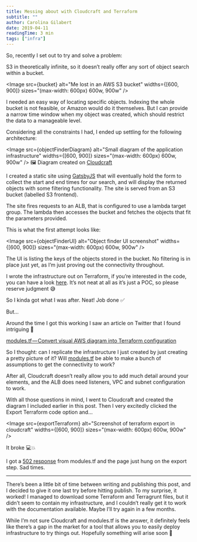 ```yaml
---
title: Messing about with Cloudcraft and Terraform
subtitle: ""
author: Carolina Gilabert
date: 2019-04-11
readingTime: 3 min
tags: ["infra"]
---
```



So, recently I set out to try and solve a problem:

S3 in theoretically infinite, so it doesn’t really offer any sort of object search within a bucket.

<Image
  src={bucket}
  alt="Me lost in an AWS S3 bucket"
  widths={[600, 900]}
  sizes="(max-width: 600px) 600w, 900w"
/>

I needed an easy way of locating specific objects. Indexing the whole bucket is not feasible, or Amazon would do it themselves. But I can provide a narrow time window when my object was created, which should restrict the data to a manageable level.

Considering all the constraints I had, I ended up settling for the following architecture:

<Image
  src={objectFinderDiagram}
  alt="Small diagram of the application infrastructure"
  widths={[600, 900]}
  sizes="(max-width: 600px) 600w, 900w"
/>
🖼 Diagram created on [Cloudcraft](https://cloudcraft.co/)

I created a static site using [GatsbyJS](http://gatsbyjs.org/) that will eventually hold the form to collect the start and end times for our search, and will display the returned objects with some filtering functionality. The site is served from an S3 bucket (labelled S3 frontend).

The site fires requests to an ALB, that is configured to use a lambda target group. The lambda then accesses the bucket and fetches the objects that fit the parameters provided.

This is what the first attempt looks like:

<Image
  src={objectFinderUI}
  alt="Object finder UI screenshot"
  widths={[600, 900]}
  sizes="(max-width: 600px) 600w, 900w"
/>

The UI is listing the keys of the objects stored in the bucket. No filtering is in place just yet, as I’m just proving out the connectivity throughout.

I wrote the infrastructure out on Terraform, if you’re interested in the code, you can have a look [here](https://github.com/carolgilabert/object-finder). It’s not neat at all as it’s just a POC, so please reserve judgment 😅

So I kinda got what I was after. Neat! Job done ✅

But…

Around the time I got this working I saw an article on Twitter that I found intriguing 🤔

[modules.tf — Convert visual AWS diagram into Terraform configuration](https://medium.com/devopslinks/modules-tf-convert-visual-aws-diagram-into-terraform-configurations-e61fb0574b10)

So I thought: can I replicate the infrastructure I just created by just creating a pretty picture of it? Will [modules.tf](https://modules.tf/) be able to make a bunch of assumptions to get the connectivity to work?

After all, Cloudcraft doesn’t really allow you to add much detail around your elements, and the ALB does need listeners, VPC and subnet configuration to work.

With all those questions in mind, I went to Cloudcraft and created the diagram I included earlier in this post. Then I very excitedly clicked the Export Terraform code option and…

<Image
  src={exportTerraform}
  alt="Screenshot of terraform export in cloudcraft"
  widths={[600, 900]}
  sizes="(max-width: 600px) 600w, 900w"
/>

It broke 💻💥

I got a [502 response](https://http.cat/502) from modules.tf and the page just hung on the export step. Sad times.

---

There’s been a little bit of time between writing and publishing this post, and I decided to give it one last try before hitting publish. To my surprise, it worked! I managed to download some Terraform and Terragrunt files, but it didn’t seem to contain my infrastructure, and I couldn’t really get it to work with the documentation available. Maybe I’ll try again in a few months.

While I’m not sure Cloudcraft and modules.tf is the answer, it definitely feels like there’s a gap in the market for a tool that allows you to easily deploy infrastructure to try things out. Hopefully something will arise soon 🙂
